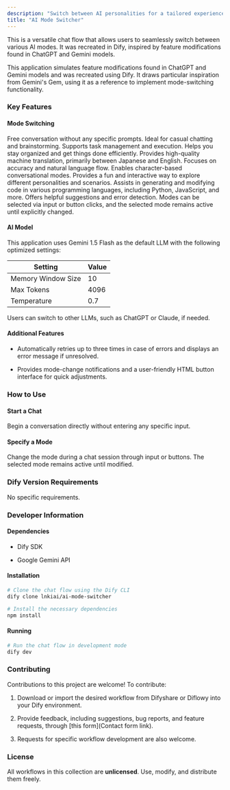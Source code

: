 ```yaml
---
description: "Switch between AI personalities for a tailored experience."
title: "AI Mode Switcher"
---
```


This is a versatile chat flow that allows users to seamlessly switch between various AI modes. It was recreated in Dify, inspired by feature modifications found in ChatGPT and Gemini models.

<Info>
  This application simulates feature modifications found in ChatGPT and Gemini models and was recreated using Dify. It draws particular inspiration from Gemini's Gem, using it as a reference to implement mode-switching functionality.
</Info>

### Key Features

#### Mode Switching

<Tabs>
  <Tab title="Default">
    Free conversation without any specific prompts. Ideal for casual chatting and brainstorming.
  </Tab>

  <Tab title="AI Task">
    Supports task management and execution. Helps you stay organized and get things done efficiently.
  </Tab>

  <Tab title="AI M.T.">
    Provides high-quality machine translation, primarily between Japanese and English. Focuses on accuracy and natural language flow.
  </Tab>

  <Tab title="AI Chat">
    Enables character-based conversational modes. Provides a fun and interactive way to explore different personalities and scenarios.
  </Tab>

  <Tab title="AI Code">
    Assists in generating and modifying code in various programming languages, including Python, JavaScript, and more. Offers helpful suggestions and error detection.
  </Tab>
</Tabs>

<Note>
  Modes can be selected via input or button clicks, and the selected mode remains active until explicitly changed.
</Note>

#### AI Model

This application uses Gemini 1.5 Flash as the default LLM with the following optimized settings:

| Setting            | Value |
| ------------------ | ----- |
| Memory Window Size | 10    |
| Max Tokens         | 4096  |
| Temperature        | 0.7   |

<Info>
  Users can switch to other LLMs, such as ChatGPT or Claude, if needed.
</Info>

#### Additional Features

* Automatically retries up to three times in case of errors and displays an error message if unresolved.

* Provides mode-change notifications and a user-friendly HTML button interface for quick adjustments.

### How to Use

#### Start a Chat

Begin a conversation directly without entering any specific input.

#### Specify a Mode

Change the mode during a chat session through input or buttons. The selected mode remains active until modified.

### Dify Version Requirements

No specific requirements.

### Developer Information

#### Dependencies

* Dify SDK

* Google Gemini API

#### Installation

```bash
# Clone the chat flow using the Dify CLI
dify clone lnkiai/ai-mode-switcher

# Install the necessary dependencies
npm install
```

#### Running

```bash
# Run the chat flow in development mode
dify dev
```

### Contributing

Contributions to this project are welcome! To contribute:

1. Download or import the desired workflow from Difyshare or Diflowy into your Dify environment.

2. Provide feedback, including suggestions, bug reports, and feature requests, through \[this form]\(Contact form link).

3. Requests for specific workflow development are also welcome.

### License

All workflows in this collection are **unlicensed**. Use, modify, and distribute them freely.